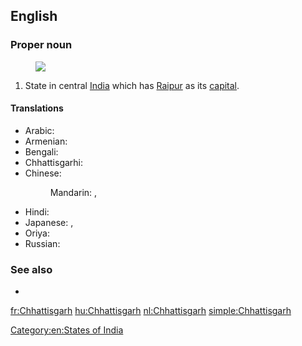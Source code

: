 ==English==
{{wikipedia}}

===Proper noun===
{{en-proper noun}}
[[Image:Chhattisgarh in India (disputed hatched).svg|thumb|]]
# State in central [[India]] which has [[Raipur]] as its [[capital]].

====Translations====
{{trans-top|Chhattisgarh}}
* Arabic: {{t|ar|تشاتيسغار|m|tr=tshatisghaar}}
* Armenian: {{t|hy|Չատտիսգարհ |tr=Čattisgarh}}
* Bengali: {{t-|bn|ছত্তীসগঢ়|sc=Beng|xs=Bengali}}
* Chhattisgarhi: {{tø|hne|छत्तीसगढ़}}
* Chinese:
*: Mandarin: {{t|cmn|恰蒂斯加爾邦|sc=Hani}},  {{t|cmn|恰蒂斯加尔邦|tr=Qiàdìsījiā'ěr-bāng|sc=Hani}}
{{trans-mid}}
* Hindi: {{t|hi|छत्तीसगढ़|tr=chattīsgaṛh|xs=Hindi}}
* Japanese: {{t|ja|チャッティースガル州|tr=Chattīsugaru-shū}},  {{t|ja|チャッティースガル|tr=Chattīsugaru}}
* Oriya: {{t|or|ଛତିଶଗଡ଼|sc=Orya}}
* Russian: {{t|ru|Чхаттисгарх|m|tr=Čxattisgárx}}
{{trans-bottom}}

===See also===
* {{list|en|states of India}}

[[Category:en:States of India]]

[[fr:Chhattisgarh]]
[[hu:Chhattisgarh]]
[[nl:Chhattisgarh]]
[[simple:Chhattisgarh]]